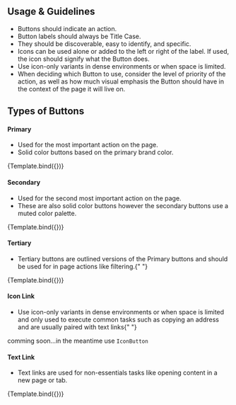

<Meta title="atoms/Button" component={Button} />


## Usage & Guidelines

<ul>
  <li>Buttons should indicate an action.</li>
  <li>Button labels should always be Title Case.</li>
  <li>They should be discoverable, easy to identify, and specific.</li>
  <li>
    Icons can be used alone or added to the left or right of the label. If used, the icon should
    signify what the Button does.
  </li>
  <li>Use icon-only variants in dense environments or when space is limited.</li>
  <li>
    When deciding which Button to use, consider the level of priority of the action, as well as how
    much visual emphasis the Button should have in the context of the page it will live on.
  </li>
</ul>

## Types of Buttons

#### Primary

<ul>
  <li>Used for the most important action on the page.</li>
  <li>Solid color buttons based on the primary brand color. </li>
</ul>

<Canvas>
  <Story
    name="PrimaryButton"
    argTypes={buttonArgTypes}
    args={{
      variant: "primary",
      children: "Button",
      size: "base",
    }}
  >
    {Template.bind({})}
  </Story>
</Canvas>

#### Secondary

<ul>
  <li>Used for the second most important action on the page. </li>
  <li>
    These are also solid color buttons however the secondary buttons use a muted color palette.
  </li>
</ul>

<Canvas>
  <Story
    name="SecondaryButton"
    argTypes={buttonArgTypes}
    args={{
      variant: "secondary",
      children: "Button",
      size: "base",
    }}
  >
    {Template.bind({})}
  </Story>
</Canvas>

#### Tertiary

<ul>
  <li>
    Tertiary buttons are outlined versions of the Primary buttons and should be used for in page
    actions like filtering.{" "}
  </li>
</ul>

<Canvas>
  <Story
    name="TertiaryButton"
    argTypes={buttonArgTypes}
    args={{
      variant: "tertiary",
      children: "Button",
      size: "base",
    }}
  >
    {Template.bind({})}
  </Story>
</Canvas>

#### Icon Link

<ul>
  <li>
    Use icon-only variants in dense environments or when space is limited and only used to execute
    common tasks such as copying an address and are usually paired with text links{" "}
  </li>
</ul>

comming soon...in the meantime use `IconButton`

#### Text Link

<ul>
  <li>Text links are used for non-essentials tasks like opening content in a new page or tab.</li>
</ul>

<Canvas>
  <Story
    name="TextButton"
    argTypes={buttonArgTypes}
    args={{
      variant: "text",
      children: "Button",
      size: "base",
    }}
  >
    {Template.bind({})}
  </Story>
</Canvas>
